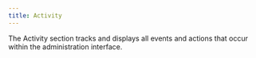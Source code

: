 ```yaml
---
title: Activity
---
```


The Activity section tracks and displays all events and actions that occur within the administration interface.

